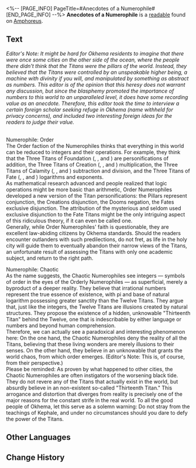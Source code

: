 <%-- [PAGE_INFO]
PageTitle=#Anecdotes of a Numerophile#
[END_PAGE_INFO] --%>
{{Readable Infobox
|id           = 459
|partIds      = 190768
|title        = 
|image        = Item Anecdotes of a Numerophile.png
|world        = Amphoreus
|parts        = 1
|author       = <!--to be added-->
|description  = The Seaside States of Amphoreus have just about everything, including exotic cultures that, unlike Okhema, do not worship the Titans very much.
|part1        = Anecdotes of a Numerophile
|source1      = {{cx|Source missing}}
|characters   = 
|factions     = 
}}
'''Anecdotes of a Numerophile''' is a [[readable]] found on [[Amphoreus]].
<!--
==Location==
{{Map Embed|<map name>|<marker id>}}
-->
==Text==
''Editor's Note: It might be hard for Okhema residents to imagine that there were once some cities on the other side of the ocean, where the people there didn't think that the Titans were the pillars of the world. Instead, they believed that the Titans were controlled by an unspeakable higher being, a machine with divinity if you will, and manipulated by something as abstract as numbers. This editor is of the opinion that this heresy does not warrant any discussion, but since the blasphemy promoted the importance of numbers to this world to an unparalleled level, it does have some recording value as an anecdote. Therefore, this editor took the time to interview a certain foreign scholar seeking refuge in Okhema (name withheld for privacy concerns), and included two interesting foreign ideas for the readers to judge their value.''

<br />Numerophile: Order<br />The Order faction of the Numerophiles thinks that everything in this world can be reduced to integers and their operations. For example, they think that the Three Titans of Foundation ({{Rubi|Aquila|Sky Titan}}, {{Rubi|Georios|Earth Titan}}, and {{Rubi|Phagousa|Ocean Titan}}) are personifications of addition, the Three Titans of Creation ({{Rubi|Mnestia|Romance Titan}}, {{Rubi|Kephale|Worldbearing Titan}}, and {{Rubi|Cerces|Reason Titan}}) multiplication, the Three Titans of Calamity ({{Rubi|Zagreus|Trickery Titan}}, {{Rubi|Nikador|Strife Titan}}, and {{Rubi|Thanatos|Death Titan}}) subtraction and division, and the Three Titans of Fate ({{Rubi|Oronyx|Time Titan}}, {{Rubi|Talanton|Law Titan}}, and {{Rubi|Janus|Passage Titan}}) logarithms and exponents.<br />As mathematical research advanced and people realized that logic operations might be more basic than arithmetic, Order Numerophiles developed a new version of the Titan personifications: the Pillars represent conjunction, the Creations disjunction, the Dooms negation, the Fates exclusive disjunction. The attribution of the mysterious and seldom used exclusive disjunction to the Fate Titans might be the only intriguing aspect of this ridiculous theory, if it can even be called one.<br />Generally, while Order Numerophiles' faith is questionable, they are excellent law-abiding citizens by Okhema standards. Should the readers encounter outlanders with such predilections, do not fret, as life in the holy city will guide them to eventually abandon their narrow views of the Titans, an unfortunate result of assessing the Titans with only one academic subject, and return to the right path.

Numerophile: Chaotic<br />As the name suggests, the Chaotic Numerophiles see integers &mdash; symbols of order in the eyes of the Orderly Numerophiles &mdash; as superficial, merely a byproduct of a deeper reality. They believe that irrational numbers represent the true essence of existence, with pi and base of natural logarithm possessing greater sanctity than the Twelve Titans. They argue that, just like the integers, the Twelve Titans are illusions created by natural structures. They propose the existence of a hidden, unknowable "Thirteenth Titan" behind the Twelve, one that is indescribable by either language or numbers and beyond human comprehension.<br />Therefore, we can actually see a paradoxical and interesting phenomenon here: On the one hand, the Chaotic Numerophiles deny the reality of all the Titans, believing that these living wonders are merely illusions to their senses. On the other hand, they believe in an unknowable {{Rubi|"One True God"|The 13th Titan}} that grants the world chaos, from which order emerges. (Editor's Note: This is, of course, from their perspective.)<br />Please be reminded: As proven by what happened to other cities, the Chaotic Numerophiles are often instigators of the worsening black tide. They do not revere any of the Titans that actually exist in the world, but absurdly believe in an non-existent so-called "Thirteenth Titan." This arrogance and distortion that diverges from reality is precisely one of the major reasons for the constant strife in the real world. To all the good people of Okhema, let this serve as a solemn warning: Do not stray from the teachings of Kephale, and under no circumstances should you dare to defy the power of the Titans.



<!--
==Trivia==
* 
-->
==Other Languages==
{{Other Languages
|en   = Anecdotes of a Numerophile
|zhs  = 数字崇拜者趣闻
|zht  = 數字崇拜者趣聞
|ja   = 数字崇拝者の逸話
|ko   = 숫자 숭배자에 대한 흥미로운 이야기
|es   = Anécdotas sobre los Numerólatras
|fr   = Anecdotes d'un Numérateur
|ru   = Забавная история о почитателях арифметики
|th   = เรื่องน่าสนใจของผู้ศรัทธาตัวเลข
|vi   = Chuyện Thú Vị Về Người Sùng Bái Chữ Số
|de   = Anekdoten über Zahlenanbeter
|id   = Anekdot Pengagum Digital
|pt   = Anedotas de um Numerófilo
}}

==Change History==
{{Change History|3.0}}